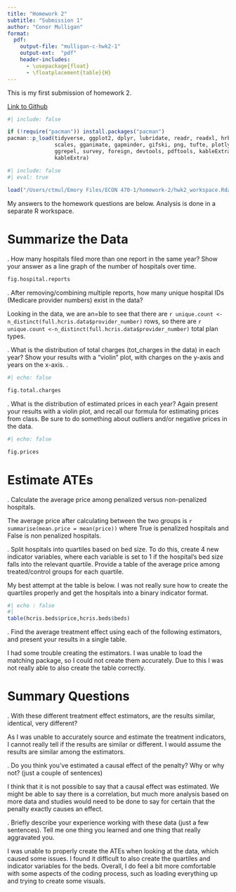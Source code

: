 ```yaml
---
title: "Homework 2"
subtitle: "Submission 1"
author: "Conor Mulligan"
format:
  pdf:
    output-file: "mulligan-c-hwk2-1"
    output-ext:  "pdf"
    header-includes:
      - \usepackage{float}
      - \floatplacement{table}{H}
---
```


This is my first submission of homework 2.

[Link to Github](https://github.com/cmulliga/homework-2)

```r
#| include: false

if (!require("pacman")) install.packages("pacman")
pacman::p_load(tidyverse, ggplot2, dplyr, lubridate, readr, readxl, hrbrthemes, fixest,
               scales, gganimate, gapminder, gifski, png, tufte, plotly, OECD,
               ggrepel, survey, foreign, devtools, pdftools, kableExtra, modelsummary,
               kableExtra)
```



```r
#| include: false
#| eval: true
 
load("/Users/ctmul/Emory Files/ECON 470-1/homework-2/hwk2_workspace.Rdata")
```


My answers to the homework questions are below. Analysis is done in a separate R workspace.

\newpage
# Summarize the Data

\vspace{.2in}
\noindent 1. How many hospitals filed more than one report in the same year? Show your answer as a line graph of the number of hospitals over time.<br>

```r

fig.hospital.reports

```

\newpage
\noindent 2. After removing/combining multiple reports, how many unique hospital IDs (Medicare provider numbers) exist in the data? <br>

Looking in the data, we are an=ble to see that there are `r unique.count <-n_distinct(full.hcris.data$provider_number)` rows, so there are `r unique.count <-n_distinct(full.hcris.data$provider_number)` total plan types. 


\newpage
\noindent 3. What is the distribution of total charges (tot_charges in the data) in each year? Show your results with a “violin” plot, with charges on the y-axis and years on the x-axis. .<br>


```r
#| echo: false

fig.total.charges

```


\newpage
\noindent 4. What is the distribution of estimated prices in each year? Again present your results with a violin plot, and recall our formula for estimating prices from class. Be sure to do something about outliers and/or negative prices in the data.


```r
#| echo: false

fig.prices

``` 


\newpage
# Estimate ATEs

\vspace{.2in}
\noindent 5. Calculate the average price among penalized versus non-penalized hospitals.<br>

The average price after calculating between the two groups is `r summarise(mean.price = mean(price))` where True is penalized hospitals and False is non penalized hospitals.

\newpage

\noindent 6. Split hospitals into quartiles based on bed size. To do this, create 4 new indicator variables, where each variable is set to 1 if the hospital’s bed size falls into the relevant quartile. Provide a table of the average price among treated/control groups for each quartile.<br>

My best attempt at the table is below. I was not really sure how to create the quartiles properly and get the hospitals into a binary indicator format.


```r
#| echo : false
#| 
table(hcris.beds$price,hcris.beds$beds)

```


\newpage
\noindent 7. Find the average treatment effect using each of the following estimators, and present your results in a single table.

I had some trouble creating the estimators. I was unable to load the matching package, so I could not create them accurately. Due to this I was not really able to also create the table correctly.


\newpage
# Summary Questions


\vspace{.2in}
\noindent 8. With these different treatment effect estimators, are the results similar, identical, very different?<br>

As I was unable to accurately source and estimate the treatment indicators, I cannot really tell if the results are similar or different. I would assume the results are similar among the estimators.

\newpage
\noindent 9. Do you think you’ve estimated a causal effect of the penalty? Why or why not? (just a couple of sentences)<br>

I think that it is not possible to say that a causal effect was estimated. We might be able to say there is a correlation, but much more analysis based on more data and studies would need to be done to say for certain that the penalty exactly causes an effect.


\newpage
\noindent 10. Briefly describe your experience working with these data (just a few sentences). Tell me one thing you learned and one thing that really aggravated you.<br>

I was unable to properly create the ATEs when looking at the data, which caused some issues. I found it difficult to also create the quartiles and indicator variables for the beds. Overall, I do feel a bit more comfortable with some aspects of the coding process, such as loading everything up and trying to create some visuals.